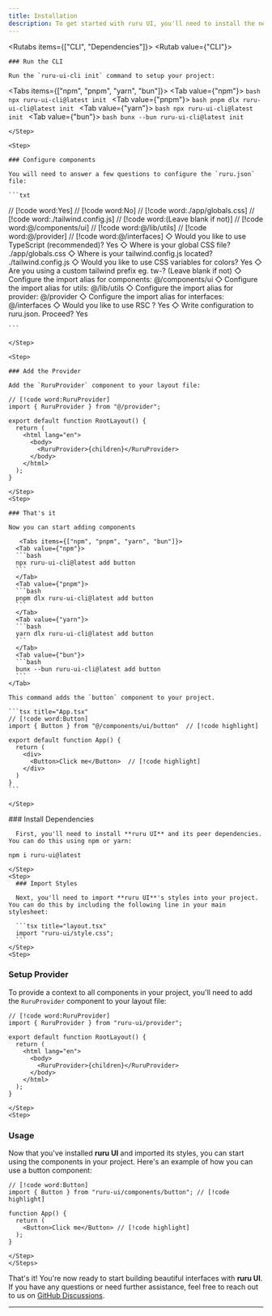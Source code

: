 ```yaml
---
title: Installation
description: To get started with ruru UI, you'll need to install the necessary dependencies and set up your project structure. This guide will walk you through the process step by step.
---
```



<Rutabs items={["CLI", "Dependencies"]}>
  <Rutab value={"CLI"}>
  <Steps>
    <Step>
    
    ### Run the CLI

    Run the `ruru-ui-cli init` command to setup your project:

   <Tabs items={["npm", "pnpm", "yarn", "bun"]}>
      <Tab value={"npm"}>
      ```bash
      npx ruru-ui-cli@latest init
      ```
      </Tab>
      <Tab value={"pnpm"}>
      ```bash
      pnpm dlx ruru-ui-cli@latest init
      ```
      </Tab>
      <Tab value={"yarn"}>
      ```bash
      npx ruru-ui-cli@latest init
      ```
      </Tab>
      <Tab value={"bun"}>
      ```bash
      bunx --bun ruru-ui-cli@latest init
      ```
    </Tab>
   </Tabs>
    
    </Step>
    
    <Step>
    
    ### Configure components

    You will need to answer a few questions to configure the `ruru.json` file:

    ```txt

// [!code word:Yes]
// [!code word:No]
// [!code word:./app/globals.css]
// [!code word:./tailwind.config.js]
// [!code word:(Leave blank if not)]
// [!code word:@/components/ui]
// [!code word:@/lib/utils]
// [!code word:@/provider]
// [!code word:@/interfaces]
◇ Would you like to use TypeScript (recommended)? Yes
◇ Where is your global CSS file? ./app/globals.css
◇ Where is your tailwind.config.js located? ./tailwind.config.js
◇ Would you like to use CSS variables for colors? Yes
◇ Are you using a custom tailwind prefix eg. tw-? (Leave blank if not)
◇ Configure the import alias for components: @/components/ui
◇ Configure the import alias for utils: @/lib/utils
◇ Configure the import alias for provider: @/provider
◇ Configure the import alias for interfaces: @/interfaces
◇ Would you like to use RSC ? Yes
◇ Write configuration to ruru.json. Proceed? Yes

    ```

    </Step>

    <Step>

    ### Add the Provider

    Add the `RuruProvider` component to your layout file:

```tsx title="layout.tsx"
// [!code word:RuruProvider]
import { RuruProvider } from "@/provider";

export default function RootLayout() {
  return (
    <html lang="en">
      <body>
        <RuruProvider>{children}</RuruProvider>
      </body>
    </html>
  );
}
```

    </Step>
    <Step>

    ### That's it

    Now you can start adding components

       <Tabs items={["npm", "pnpm", "yarn", "bun"]}>
      <Tab value={"npm"}>
      ```bash
      npx ruru-ui-cli@latest add button
      ```
      </Tab>
      <Tab value={"pnpm"}>
      ```bash
      pnpm dlx ruru-ui-cli@latest add button
      ```
      </Tab>
      <Tab value={"yarn"}>
      ```bash
      yarn dlx ruru-ui-cli@latest add button
      ```
      </Tab>
      <Tab value={"bun"}>
      ```bash
      bunx --bun ruru-ui-cli@latest add button
      ```
    </Tab>

   </Tabs>

    This command adds the `button` component to your project.

    ```tsx title="App.tsx"
    // [!code word:Button]
    import { Button } from "@/components/ui/button"  // [!code highlight]

    export default function App() {
      return (
        <div>
          <Button>Click me</Button>  // [!code highlight]
        </div>
      )
    }
    ```

    </Step>

  </Steps>
  </Rutab>

  <Rutab value="Dependencies">
    <Steps>
    <Step>
      ### Install Dependencies

      First, you'll need to install **ruru UI** and its peer dependencies. You can do this using npm or yarn:

```package-install
npm i ruru-ui@latest
```

    </Step>
    <Step>
      ### Import Styles

      Next, you'll need to import **ruru UI**'s styles into your project. You can do this by including the following line in your main stylesheet:

      ```tsx title="layout.tsx"
      import "ruru-ui/style.css";
      ```
    </Step>
    <Step>

### Setup Provider

To provide a context to all components in your project, you'll need to add the `RuruProvider` component to your layout file:

```tsx title="layout.tsx"
// [!code word:RuruProvider]
import { RuruProvider } from "ruru-ui/provider";

export default function RootLayout() {
  return (
    <html lang="en">
      <body>
        <RuruProvider>{children}</RuruProvider>
      </body>
    </html>
  );
}
```

    </Step>
    <Step>

### Usage

Now that you've installed **ruru UI** and imported its styles, you can start using the components in your project. Here's an example of how you can use a button component:

```tsx title="App.tsx"
// [!code word:Button]
import { Button } from "ruru-ui/components/button"; // [!code highlight]

function App() {
  return (
    <Button>Click me</Button> // [!code highlight]
  );
}
```

    </Step>
    </Steps>

  </Rutab>
</Rutabs>

That's it! You're now ready to start building beautiful interfaces with **ruru UI**. If you have any questions or need further assistance, feel free to reach out to us on [GitHub Discussions](https://github.com/ruru-m07/ruru-ui/discussions/3).

---
